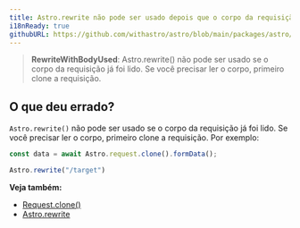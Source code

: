 ```yaml
---
title: Astro.rewrite não pode ser usado depois que o corpo da requisição já foi lido
i18nReady: true
githubURL: https://github.com/withastro/astro/blob/main/packages/astro/src/core/errors/errors-data.ts
---
```


> **RewriteWithBodyUsed**: Astro.rewrite() não pode ser usado se o corpo da requisição já foi lido. Se você precisar ler o corpo, primeiro clone a requisição.

## O que deu errado?
`Astro.rewrite()` não pode ser usado se o corpo da requisição já foi lido. Se você precisar ler o corpo, primeiro clone a requisição. Por exemplo:

```js
const data = await Astro.request.clone().formData();

Astro.rewrite("/target")
```

**Veja também:**
-  [Request.clone()](https://developer.mozilla.org/en-US/docs/Web/API/Request/clone)
-  [Astro.rewrite](/pt-br/reference/api-reference/#rewrite)
